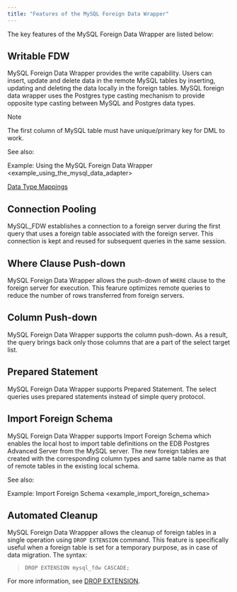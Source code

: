```yaml
---
title: "Features of the MySQL Foreign Data Wrapper"
---
```


<div id="features_of_mysql_fdw" class="registered_link"></div>

The key features of the MySQL Foreign Data Wrapper are listed below:

## Writable FDW

MySQL Foreign Data Wrapper provides the write capability. Users can insert, update and delete data in the remote MySQL tables by inserting, updating and deleting the data locally in the foreign tables. MySQL foreign data wrapper uses the Postgres type casting mechanism to provide opposite type casting between MySQL and Postgres data types.

<div class="note">

<div class="title">

Note

</div>

The first column of MySQL table must have unique/primary key for DML to work.

</div>

See also:

<span class="title-ref">Example: Using the MySQL Foreign Data Wrapper &lt;example\_using\_the\_mysql\_data\_adapter&gt;</span>

[Data Type Mappings](06_configuring_the_mysql_data_adapter/#data-type-mappings)

## Connection Pooling

MySQL_FDW establishes a connection to a foreign server during the first query that uses a foreign table associated with the foreign server. This connection is kept and reused for subsequent queries in the same session.

## Where Clause Push-down

MySQL Foreign Data Wrapper allows the push-down of `WHERE` clause to the foreign server for execution. This fearure optimizes remote queries to reduce the number of rows transferred from foreign servers.

## Column Push-down

MySQL Foreign Data Wrapper supports the column push-down. As a result, the query brings back only those columns that are a part of the select target list.

## Prepared Statement

MySQL Foreign Data Wrapper supports Prepared Statement. The select queries uses prepared statements instead of simple query protocol.

## Import Foreign Schema

MySQL Foreign Data Wrapper supports Import Foreign Schema which enables the local host to import table definitions on the EDB Postgres Advanced Server from the MySQL server. The new foreign tables are created with the corresponding column types and same table name as that of remote tables in the existing local schema.

See also:

<span class="title-ref">Example: Import Foreign Schema &lt;example\_import\_foreign\_schema&gt;</span>

## Automated Cleanup

MySQL Foreign Data Wrappper allows the cleanup of foreign tables in a single operation using `DROP EXTENSION` command. This feature is specifically useful when a foreign table is set for a temporary purpose, as in case of data migration. The syntax:

> `DROP EXTENSION mysql_fdw CASCADE;`

For more information, see [DROP EXTENSION](https://www.postgresql.org/docs/current/sql-dropextension.html).
